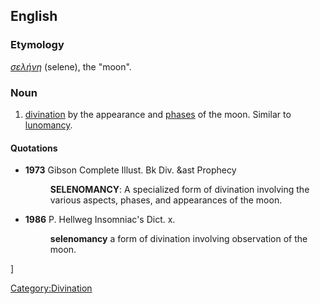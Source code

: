 ==English==

===Etymology===
{{etyl|el}} ''[[σελήνη]]'' (selene), the "moon".

===Noun===
{{en-noun|-}}

# [[divination]] by the appearance and [[phase]]s of the moon. Similar to [[lunomancy]].

====Quotations====
* '''1973''' Gibson Complete Illust. Bk Div. &ast Prophecy
*: '''SELENOMANCY''': A specialized form of divination involving the various aspects, phases, and appearances of the moon.

* '''1986''' P. Hellweg Insomniac's Dict. x.
*: '''selenomancy''' a form of divination involving observation of the moon.

]

[[Category:Divination]]